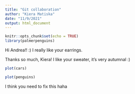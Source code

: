 ```yaml
---
title: "Git collaboration"
author: "Kiera Matiska"
date: "11/9/2021"
output: html_document
---
```


```r
knitr::opts_chunk$set(echo = TRUE)
library(palmerpenguins)
```

Hi Andrea!! :) I really like your earrings.

Thanks so much, Kiera! I like your sweater, it's very autumnal :)

```r
plot(cars)
```

```r
plot(penguins)
```

I think you need to fix this haha

